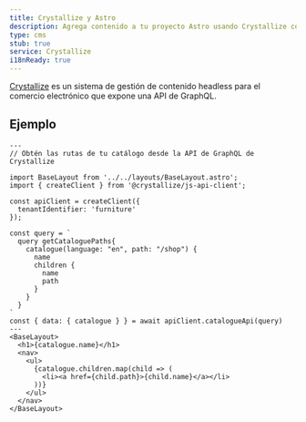 ```yaml
---
title: Crystallize y Astro
description: Agrega contenido a tu proyecto Astro usando Crystallize como CMS
type: cms
stub: true
service: Crystallize
i18nReady: true
---
```

[Crystallize](https://crystallize.com/) es un sistema de gestión de contenido headless para el comercio electrónico que expone una API de GraphQL.
## Ejemplo

```astro title="src/pages/index.astro"
---
// Obtén las rutas de tu catálogo desde la API de GraphQL de Crystallize

import BaseLayout from '../../layouts/BaseLayout.astro';
import { createClient } from '@crystallize/js-api-client';

const apiClient = createClient({
  tenantIdentifier: 'furniture'
});

const query = `
  query getCataloguePaths{
    catalogue(language: "en", path: "/shop") {
      name
      children {
        name
        path
      }
    }
  }
`
const { data: { catalogue } } = await apiClient.catalogueApi(query)
---
<BaseLayout>
  <h1>{catalogue.name}</h1>
  <nav>
    <ul>
      {catalogue.children.map(child => (
        <li><a href={child.path}>{child.name}</a></li>
      ))}
    </ul>
  </nav>
</BaseLayout>
```
